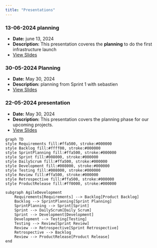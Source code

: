 ```yaml
---
title: "Presentations"
---
```



### 13-06-2024 planning
- **Date:** june 13, 2024
- **Description:** This presentation coveres the **planning** to do the first infrastructure launch
- [View Slides](./13-05-2024%20planning.qmd)


### 30-05-2024 Planning
- **Date:** May 30, 2024
- **Description:** planning from Sprint 1 with sebastien
- [View Slides](./30-05-2024%20Planning.html)

### 22-05-2024 presentation
- **Date:** May 30, 2024
- **Description:** This presentation covers the planning phase for our upcoming projects.
- [View Slides](./22-05-2024%20presentation2.qmd)



```mermaid
graph TD
style Requirements fill:#ffa500, stroke:#000000
style Backlog fill:#ffff00, stroke:#000000
style SprintPlanning fill:#ffa500, stroke:#000000
style Sprint fill:#008000, stroke:#000000
style DailyScrum fill:#ffa500, stroke:#000000
style Development fill:#008000, stroke:#000000
style Testing fill:#008000, stroke:#000000
style Review fill:#ffa500, stroke:#000000
style Retrospective fill:#ffa500, stroke:#000000
style ProductRelease fill:#ff0000, stroke:#000000

subgraph AgileDevelopment
    Requirements[Requirements] --> Backlog[Product Backlog]
    Backlog --> SprintPlanning[Sprint Planning]
    SprintPlanning --> Sprint[Sprint]
    Sprint --> DailyScrum[Daily Scrum]
    Sprint --> Development[Development]
    Development --> Testing[Testing]
    Testing --> Review[Sprint Review]
    Review --> Retrospective[Sprint Retrospective]
    Retrospective --> Backlog
    Review --> ProductRelease[Product Release]
end
```